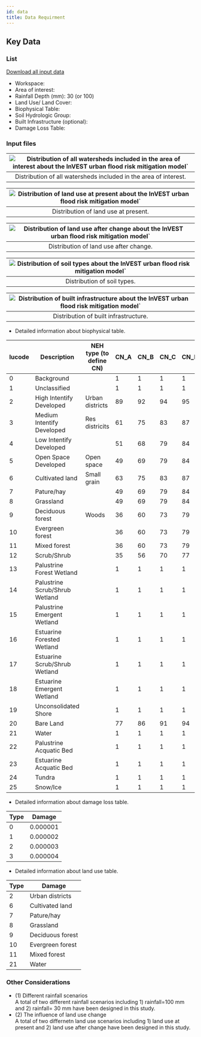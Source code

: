 ```yaml
---
id: data
title: Data Requirment
---
```


## Key Data

### List
[Download all input data](http://invest-model-input-files.s3-website-ap-southeast-1.amazonaws.com/)
- Workspace: 
- Area of interest: 
- Rainfall Depth (mm): 30 (or 100) 
- Land Use/ Land Cover: 
- Biophysical Table: 
- Soil Hydrologic Group:
- Built Infrastructure (optional):
- Damage Loss Table:

### Input files

|![Distribution of all watersheds included in the area of interest about the InVEST urban flood risk mitigation model`](../../static/img/ufrm-input-watersheds-of-study-region.png)|
|:--:|
| Distribution of all watersheds included in the area of interest. |


|![Distribution of land use at present about the InVEST urban flood risk mitigation model`](../../static/img/ufrm-input-present-land-use.png)|
|:--:|
| Distribution of land use at present. |

|![Distribution of land use after change about the InVEST urban flood risk mitigation model`](../../static/img/ufrm-input-after-land-use-change.png)|
|:--:|
| Distribution of land use after change. |

|![Distribution of soil types about the InVEST urban flood risk mitigation model`](../../static/img/ufrm-input-soil-type.png)|
|:--:|
| Distribution of soil types. |

|![Distribution of built infrastructure about the InVEST urban flood risk mitigation model`](../../static/img/ufrm-input-buildings.png)|
|:--:|
| Distribution of built infrastructure. |


- Detailed information about biophysical table.  

| lucode    | Description                     | NEH type (to define CN)           | CN_A      | CN_B    | CN_C     | CN_D    | SW_type | EMC    |
| ----------| ------------------------------- | --------------------------------- | --------- | ------- | -------- | --------| --------|--------| 
| 0         | Background                      |                                   | 1         | 1       | 1        | 1       | 7000    | 0      |
| 1         | Unclassified                    |                                   | 1         | 1       | 1        | 1       | 7000    | 0      |
| 2         | High Intentify Developed        | Urban districts                   | 89        | 92      | 94       | 95      | 8000    | 0.107  |
| 3         | Medium Intentify Developed      | Res districits                    | 61        | 75      | 83       | 87      | 9000    | 0.077  |
| 4         | Low Intentify Developed         |                                   | 51        | 68      | 79       | 84      | 10000   | 0.041  |
| 5         | Open Space Developed            | Open space                        | 49        | 69      | 79       | 84      | 11000   | 0.012  |
| 6         | Cultivated land                 | Small grain                       | 63        | 75      | 83       | 87      | 5000    | 0      |
| 7         | Pature/hay                      |                                   | 49        | 69      | 79       | 84      | 3000    | 0      |
| 8         | Grassland                       |                                   | 49        | 69      | 79       | 84      | 3000    | 0      |
| 9         | Deciduous forest                | Woods                             | 36        | 60      | 73       | 79      | 5000    | 0      |
| 10        | Evergreen forest                |                                   | 36        | 60      | 73       | 79      | 5000    | 0      |
| 11        | Mixed forest                    |                                   | 36        | 60      | 73       | 79      | 5000    | 0      |
| 12        | Scrub/Shrub                     |                                   | 35        | 56      | 70       | 77      | 3000    | 0      |
| 13        | Palustrine Forest Wetland       |                                   | 1         | 1       | 1        | 1       | 6000    | 0      |
| 14        | Palustrine Scrub/Shrub Wetland  |                                   | 1         | 1       | 1        | 1       | 6000    | 0      |
| 15        | Palustrine Emergent Wetland     |                                   | 1         | 1       | 1        | 1       | 6000    | 0      |
| 16        | Estuarine Forested Wetland      |                                   | 1         | 1       | 1        | 1       | 6000    | 0      |
| 17        | Estuarine Scrub/Shrub Wetland   |                                   | 1         | 1       | 1        | 1       | 6000    | 0      |
| 18        | Estuarine Emergent Wetland      |                                   | 1         | 1       | 1        | 1       | 6000    | 0      |
| 19        | Unconsolidated Shore            |                                   | 1         | 1       | 1        | 1       | 7000    | 0      |
| 20        | Bare Land                       |                                   | 77        | 86      | 91       | 94      | 7000    | 0      |
| 21        | Water                           |                                   | 1         | 1       | 1        | 1       | 6000    | 0      |
| 22        | Palustrine Acquatic Bed         |                                   | 1         | 1       | 1        | 1       | 6000    | 0      |
| 23        | Estuarine Acquatic Bed          |                                   | 1         | 1       | 1        | 1       | 6000    | 0      |
| 24        | Tundra                          |                                   | 1         | 1       | 1        | 1       | 3000    | 0      |
| 25        | Snow/Ice                        |                                   | 1         | 1       | 1        | 1       | 7000    | 0      |

- Detailed information about damage loss table. 

| Type     | Damage           |
| ---------| ---------------- |
| 0        | 0.000001         |
| 1        | 0.000002         |
| 2        | 0.000003         |
| 3        | 0.000004         |  

- Detailed information about land use table. 

| Type     | Damage           |
| ---------| ---------------- |
| 2        | Urban districts  |
| 6        | Cultivated land  |
| 7        | Pature/hay       |
| 8        | Grassland        |
| 9        | Deciduous forest |
| 10       | Evergreen forest |
| 11       | Mixed forest     |
| 21       | Water            |  

### Other Considerations

- (1) Different rainfall scenarios  
  A total of two different rainfall scenarios including 1) rainfall=100 mm and 2) rainfall= 30 mm have been designed in this study. 
- (2) The influence of land use change  
  A total of two differnetn land use scenarios including 1) land use at present and 2) land use after change have been designed in this study. 
